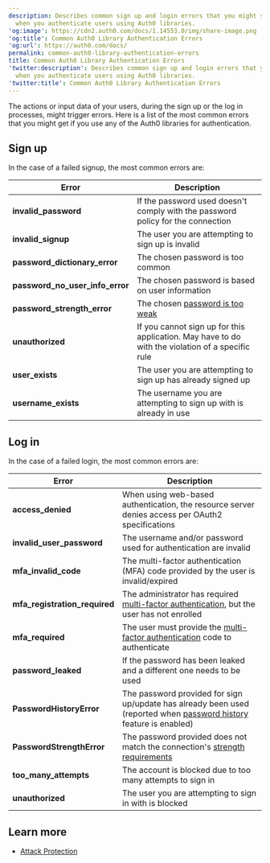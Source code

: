 ```yaml
---
description: Describes common sign up and login errors that you might see
  when you authenticate users using Auth0 libraries.
'og:image': https://cdn2.auth0.com/docs/1.14553.0/img/share-image.png
'og:title': Common Auth0 Library Authentication Errors
'og:url': https://auth0.com/docs/
permalink: common-auth0-library-authentication-errors
title: Common Auth0 Library Authentication Errors
'twitter:description': Describes common sign up and login errors that you might see
  when you authenticate users using Auth0 libraries.
'twitter:title': Common Auth0 Library Authentication Errors
---
```

The actions or input data of your users, during the sign up or the log in processes, might trigger errors. Here is a list of the most common errors that you might get if you use any of the Auth0 libraries for authentication.

## Sign up

In the case of a failed signup, the most common errors are:

| **Error** | **Description** |
| --- | --- |
| **invalid\_password** | If the password used doesn't comply with the password policy for the connection |
| **invalid\_signup** | The user you are attempting to sign up is invalid |
| **password\_dictionary\_error** | The chosen password is too common |
| **password\_no\_user\_info\_error** | The chosen password is based on user information |
| **password\_strength\_error** | The chosen [password is too weak](/authenticate/database-connections/password-strength) |
| **unauthorized** | If you cannot sign up for this application. May have to do with the violation of a specific rule |
| **user\_exists** | The user you are attempting to sign up has already signed up |
| **username\_exists** | The username you are attempting to sign up with is already in use |

## Log in

In the case of a failed login, the most common errors are:

| **Error** | **Description** |
| --- | --- |
| **access\_denied** | When using web-based authentication, the resource server denies access per OAuth2 specifications |
| **invalid\_user\_password** | The username and/or password used for authentication are invalid |
| **mfa\_invalid\_code** | The <Tooltip tip="Multi-factor authentication (MFA): User authentication process that uses a factor in addition to username and password such as a code via SMS." cta="View Glossary" href="/glossary?term=multi-factor+authentication+%28MFA%29">multi-factor authentication (MFA)</Tooltip> code provided by the user is invalid/expired |
| **mfa\_registration\_required** | The administrator has required [multi-factor authentication](/secure/multi-factor-authentication), but the user has not enrolled |
| **mfa\_required** | The user must provide the [multi-factor authentication](/secure/multi-factor-authentication) code to authenticate |
| **password\_leaked** | If the password has been leaked and a different one needs to be used |
| **PasswordHistoryError** | The password provided for sign up/update has already been used (reported when [password history](/authenticate/database-connections/password-options#password-history) feature is enabled) |
| **PasswordStrengthError** | The password provided does not match the connection's [strength requirements](/authenticate/database-connections/password-strength) |
| **too\_many\_attempts** | The account is blocked due to too many attempts to sign in |
| **unauthorized** | The user you are attempting to sign in with is blocked |

## Learn more

* [Attack Protection](/secure/attack-protection)